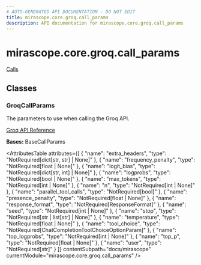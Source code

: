 ```yaml
---
# AUTO-GENERATED API DOCUMENTATION - DO NOT EDIT
title: mirascope.core.groq.call_params
description: API documentation for mirascope.core.groq.call_params
---
```


# mirascope.core.groq.call_params

<ApiType type="Module" />

<Info title="Usage">

[Calls](/docs/mirascope/learn/calls#provider-specific-parameters)

</Info>

## Classes

### GroqCallParams

<ApiType type="Class" />

The parameters to use when calling the Groq API.

[Groq API Reference](https://console.groq.com/docs/api-reference#chat-create)

**Bases:** BaseCallParams

<AttributesTable
  attributes={[
  {
    "name": "extra_headers",
    "type": "NotRequired[dict[str, str] | None]"
  },
  {
    "name": "frequency_penalty",
    "type": "NotRequired[float | None]"
  },
  {
    "name": "logit_bias",
    "type": "NotRequired[dict[str, int] | None]"
  },
  {
    "name": "logprobs",
    "type": "NotRequired[bool | None]"
  },
  {
    "name": "max_tokens",
    "type": "NotRequired[int | None]"
  },
  {
    "name": "n",
    "type": "NotRequired[int | None]"
  },
  {
    "name": "parallel_tool_calls",
    "type": "NotRequired[bool]"
  },
  {
    "name": "presence_penalty",
    "type": "NotRequired[float | None]"
  },
  {
    "name": "response_format",
    "type": "NotRequired[ResponseFormat]"
  },
  {
    "name": "seed",
    "type": "NotRequired[int | None]"
  },
  {
    "name": "stop",
    "type": "NotRequired[str | list[str] | None]"
  },
  {
    "name": "temperature",
    "type": "NotRequired[float | None]"
  },
  {
    "name": "tool_choice",
    "type": "NotRequired[ChatCompletionToolChoiceOptionParam]"
  },
  {
    "name": "top_logprobs",
    "type": "NotRequired[int | None]"
  },
  {
    "name": "top_p",
    "type": "NotRequired[float | None]"
  },
  {
    "name": "user",
    "type": "NotRequired[str]"
  }
]}
  contentSubpath="docs/mirascope"
  currentModule="mirascope.core.groq.call_params"
/>



